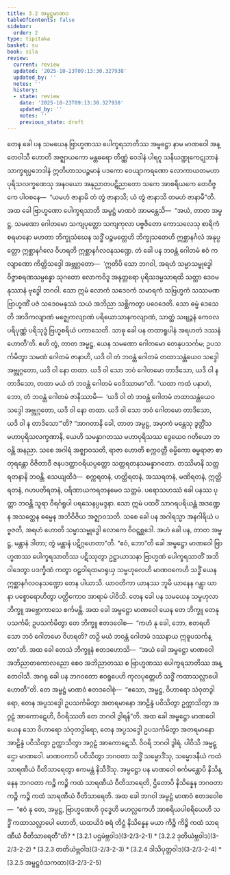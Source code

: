 ```yaml
---
title: 3.2 အမ္ဗဋ္ဌမာဏဝ
tableOfContents: false
sidebar:
  order: 2
type: tipitaka
basket: su
book: sila
review:
  current: review
  updated: '2025-10-23T09:13:30.327938'
  updated_by: ''
  notes: ''
  history:
  - state: review
    date: '2025-10-23T09:13:30.327938'
    updated_by: ''
    notes: ''
    previous_state: draft
---
```



<ReviewStatus review={frontmatter.review} showDetails={true} />

<HypothesisAnnotation frontmatter={frontmatter} />

<DynamicBreadcrumb />

<Division number="256" book="sila" e="ch" v="6" p="82">

<Paragraph number="349" book="sila">
တေန ခေါ ပန သမယေန ဗြာဟ္မဏဿ ပေါက္ခရသာတိဿ အမ္ဗဋ္ဌော နာမ မာဏဝေါ အန္တေဝါသီ ဟောတိ အဇ္ဈာယကော မန္တဓရော တိဏ္ဏံ ဝေဒါနံ ပါရဂူ သနိဃဏ္ဍုကေဋုဘာနံ သာက္ခရပ္ပဘေဒါနံ ဣတိဟာသပဉ္စမာနံ ပဒကော ဝေယျာကရဏော လောကာယတမဟာပုရိသလက္ခဏေသု အနဝယော အနုညာတပဋိညာတော သကေ အာစရိယကေ တေဝိဇ္ဇကေ ပါဝစနေ—  “ယမဟံ ဇာနာမိ တံ တွံ ဇာနာသိ; ယံ တွံ ဇာနာသိ တမဟံ ဇာနာမီ”တိ.


</Paragraph>

</Division>
<Division number="257" book="sila" e="ch" v="6" p="83">

<Paragraph number="350" book="sila">
အထ ခေါ ဗြာဟ္မဏော ပေါက္ခရသာတိ အမ္ဗဋ္ဌံ မာဏဝံ အာမန္တေသိ—  “အယံ, တာတ အမ္ဗဋ္ဌ, သမဏော ဂေါတမော သကျပုတ္တော သကျကုလာ ပဗ္ဗဇိတော ကောသလေသု စာရိကံ စရမာနော မဟတာ ဘိက္ခုသံဃေန သဒ္ဓိံ ပဉ္စမတ္တေဟိ ဘိက္ခုသတေဟိ ဣစ္ဆာနင်္ဂလံ အနုပ္ပတ္တော ဣစ္ဆာနင်္ဂလေ ဝိဟရတိ ဣစ္ဆာနင်္ဂလဝနသဏ္ဍေ. တံ ခေါ ပန ဘဝန္တံ ဂေါတမံ ဧဝံ ကလျာဏော ကိတ္တိသဒ္ဒေါ အဗ္ဘုဂ္ဂတော—  ‘ဣတိပိ သော ဘဂဝါ, အရဟံ သမ္မာသမ္ဗုဒ္ဓေါ ဝိဇ္ဇာစရဏသမ္ပန္နော သုဂတော လောကဝိဒူ အနုတ္တရော ပုရိသဒမ္မသာရထိ သတ္ထာ ဒေဝမနုဿာနံ ဗုဒ္ဓေါ ဘဂဝါ. သော ဣမံ လောကံ သဒေဝကံ သမာရကံ သဗြဟ္မကံ သဿမဏဗြာဟ္မဏိံ ပဇံ သဒေဝမနုဿံ သယံ အဘိညာ သစ္ဆိကတွာ ပဝေဒေတိ. သော ဓမ္မံ ဒေသေတိ အာဒိကလျာဏံ မဇ္ဈေကလျာဏံ ပရိယောသာနကလျာဏံ, သာတ္ထံ သဗျဉ္ဇနံ ကေဝလပရိပုဏ္ဏံ ပရိသုဒ္ဓံ ဗြဟ္မစရိယံ ပကာသေတိ. သာဓု ခေါ ပန တထာရူပါနံ အရဟတံ ဒဿနံ ဟောတီ’တိ. ဧဟိ တွံ, တာတ အမ္ဗဋ္ဌ, ယေန သမဏော ဂေါတမော တေနုပသင်္ကမ; ဥပသင်္ကမိတွာ သမဏံ ဂေါတမံ ဇာနာဟိ, ယဒိ ဝါ တံ ဘဝန္တံ ဂေါတမံ တထာသန္တံယေဝ သဒ္ဒေါ အဗ္ဘုဂ္ဂတော, ယဒိ ဝါ နော တထာ. ယဒိ ဝါ သော ဘဝံ ဂေါတမော တာဒိသော, ယဒိ ဝါ န တာဒိသော, တထာ မယံ တံ ဘဝန္တံ ဂေါတမံ ဝေဒိဿာမာ”တိ.


</Paragraph>

</Division>
<Division number="258" book="sila" e="ch" v="6" p="83">

<Paragraph number="351" book="sila">
“ယထာ ကထံ ပနာဟံ, ဘော, တံ ဘဝန္တံ ဂေါတမံ ဇာနိဿာမိ—  ‘ယဒိ ဝါ တံ ဘဝန္တံ ဂေါတမံ တထာသန္တံယေဝ သဒ္ဒေါ အဗ္ဘုဂ္ဂတော, ယဒိ ဝါ နော တထာ. ယဒိ ဝါ သော ဘဝံ ဂေါတမော တာဒိသော, ယဒိ ဝါ န တာဒိသော’”တိ?


</Paragraph>

<Paragraph number="352" book="sila">
“အာဂတာနိ ခေါ, တာတ အမ္ဗဋ္ဌ, အမှာကံ မန္တေသု ဒွတ္တိံသ မဟာပုရိသလက္ခဏာနိ, ယေဟိ သမန္နာဂတဿ မဟာပုရိသဿ ဒွေယေဝ ဂတိယော ဘဝန္တိ အနညာ. သစေ အဂါရံ အဇ္ဈာဝသတိ, ရာဇာ ဟောတိ စက္ကဝတ္တီ ဓမ္မိကော ဓမ္မရာဇာ စာတုရန္တော ဝိဇိတာဝီ ဇနပဒတ္ထာဝရိယပ္ပတ္တော သတ္တရတနသမန္နာဂတော. တဿိမာနိ သတ္တ ရတနာနိ ဘဝန္တိ. သေယျထိဒံ—  စက္ကရတနံ, ဟတ္ထိရတနံ, အဿရတနံ, မဏိရတနံ, ဣတ္ထိရတနံ, ဂဟပတိရတနံ, ပရိဏာယကရတနမေဝ သတ္တမံ. ပရောသဟဿံ ခေါ ပနဿ ပုတ္တာ ဘဝန္တိ သူရာ ဝီရင်္ဂရူပါ ပရသေနပ္ပမဒ္ဒနာ. သော ဣမံ ပထဝိံ သာဂရပရိယန္တံ အဒဏ္ဍေန အသတ္ထေန ဓမ္မေန အဘိဝိဇိယ အဇ္ဈာဝသတိ. သစေ ခေါ ပန အဂါရသ္မာ အနဂါရိယံ ပဗ္ဗဇတိ, အရဟံ ဟောတိ သမ္မာသမ္ဗုဒ္ဓေါ လောကေ ဝိဝဋ္ဋစ္ဆဒေါ. အဟံ ခေါ ပန, တာတ အမ္ဗဋ္ဌ, မန္တာနံ ဒါတာ; တွံ မန္တာနံ ပဋိဂ္ဂဟေတာ”တိ.


</Paragraph>

</Division>
<Division number="259" book="sila" e="ch" v="6" p="84">

<Paragraph number="353" book="sila">
“ဧဝံ, ဘော”တိ ခေါ အမ္ဗဋ္ဌော မာဏဝေါ ဗြာဟ္မဏဿ ပေါက္ခရသာတိဿ ပဋိဿုတွာ ဥဋ္ဌာယာသနာ ဗြာဟ္မဏံ ပေါက္ခရသာတိံ အဘိဝါဒေတွာ ပဒက္ခိဏံ ကတွာ ဝဠဝါရထမာရုယှ သမ္ဗဟုလေဟိ မာဏဝကေဟိ သဒ္ဓိံ ယေန ဣစ္ဆာနင်္ဂလဝနသဏ္ဍော တေန ပါယာသိ. ယာဝတိကာ ယာနဿ ဘူမိ ယာနေန ဂန္တွာ ယာနာ ပစ္စောရောဟိတွာ ပတ္တိကောဝ အာရာမံ ပါဝိသိ. တေန ခေါ ပန သမယေန သမ္ဗဟုလာ ဘိက္ခူ အဗ္ဘောကာသေ စင်္ကမန္တိ. အထ ခေါ အမ္ဗဋ္ဌော မာဏဝေါ ယေန တေ ဘိက္ခူ တေနုပသင်္ကမိ; ဥပသင်္ကမိတွာ တေ ဘိက္ခူ ဧတဒဝေါစ—  “ကဟံ နု ခေါ, ဘော, ဧတရဟိ သော ဘဝံ ဂေါတမော ဝိဟရတိ? တဉှိ မယံ ဘဝန္တံ ဂေါတမံ ဒဿနာယ ဣဓူပသင်္ကန္တာ”တိ.


</Paragraph>

</Division>
<Division number="260" book="sila" e="ch" v="6" p="84">

<Paragraph number="354" book="sila">
အထ ခေါ တေသံ ဘိက္ခူနံ ဧတဒဟောသိ—  “အယံ ခေါ အမ္ဗဋ္ဌော မာဏဝေါ အဘိညာတကောလညော စေဝ အဘိညာတဿ စ ဗြာဟ္မဏဿ ပေါက္ခရသာတိဿ အန္တေဝါသီ. အဂရု ခေါ ပန ဘဂဝတော ဧဝရူပေဟိ ကုလပုတ္တေဟိ သဒ္ဓိံ ကထာသလ္လာပေါ ဟောတီ”တိ. တေ အမ္ဗဋ္ဌံ မာဏဝံ ဧတဒဝေါစုံ—  “ဧသော, အမ္ဗဋ္ဌ, ဝိဟာရော သံဝုတဒွါရော, တေန အပ္ပသဒ္ဒေါ ဥပသင်္ကမိတွာ အတရမာနော အာဠိန္ဒံ ပဝိသိတွာ ဥက္ကာသိတွာ အဂ္ဂဠံ အာကောဋေဟိ, ဝိဝရိဿတိ တေ ဘဂဝါ ဒွါရန်”တိ.


</Paragraph>

</Division>
<Division number="261" book="sila" e="ch" v="6" p="84">

<Paragraph number="355" book="sila">
အထ ခေါ အမ္ဗဋ္ဌော မာဏဝေါ ယေန သော ဝိဟာရော သံဝုတဒွါရော, တေန အပ္ပသဒ္ဒေါ ဥပသင်္ကမိတွာ အတရမာနော အာဠိန္ဒံ ပဝိသိတွာ ဥက္ကာသိတွာ အဂ္ဂဠံ အာကောဋေသိ. ဝိဝရိ ဘဂဝါ ဒွါရံ. ပါဝိသိ အမ္ဗဋ္ဌော မာဏဝေါ. မာဏဝကာပိ ပဝိသိတွာ ဘဂဝတာ သဒ္ဓိံ သမ္မောဒိံသု, သမ္မောဒနီယံ ကထံ သာရဏီယံ ဝီတိသာရေတွာ ဧကမန္တံ နိသီဒိံသု. အမ္ဗဋ္ဌော ပန မာဏဝေါ စင်္ကမန္တောပိ နိသိန္နေန ဘဂဝတာ ကဉ္စိ ကဉ္စိ ကထံ သာရဏီယံ ဝီတိသာရေတိ, ဌိတောပိ နိသိန္နေန ဘဂဝတာ ကဉ္စိ ကဉ္စိ ကထံ သာရဏီယံ ဝီတိသာရေတိ.


</Paragraph>

</Division>
<Division number="262" book="sila" e="ch" v="6" p="85">

<Paragraph number="356" book="sila">
အထ ခေါ ဘဂဝါ အမ္ဗဋ္ဌံ မာဏဝံ ဧတဒဝေါစ—  “ဧဝံ နု တေ, အမ္ဗဋ္ဌ, ဗြာဟ္မဏေဟိ ဝုဒ္ဓေဟိ မဟလ္လကေဟိ အာစရိယပါစရိယေဟိ သဒ္ဓိံ ကထာသလ္လာပေါ ဟောတိ, ယထယိဒံ စရံ တိဋ္ဌံ နိသိန္နေန မယာ ကိဉ္စိ ကိဉ္စိ ကထံ သာရဏီယံ ဝီတိသာရေတီ”တိ?

</Paragraph>
</Division>

<TableOfContents book="sila" section="3.2">
* [3.2.1 ပဌမဲဗ္ဘဝါဒ](3-2/3-2-1)
* [3.2.2 ဒုတိယဲဗ္ဘဝါဒ](3-2/3-2-2)
* [3.2.3 တတိယဲဗ္ဘဝါဒ](3-2/3-2-3)
* [3.2.4 ဒါသိပုတ္တဝါဒ](3-2/3-2-4)
* [3.2.5 အမ္ဗဋ္ဌဝံသကထာ](3-2/3-2-5)
</TableOfContents>